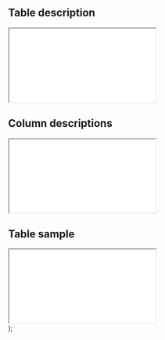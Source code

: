   <div>
    <h2>Table description</h2>
    <iframe 
    src={`https://dune.com/embeds/3445927/5789486?table_name_t6c1ea=${tableName}&table_schema_t6c1ea=${tableSchema}`}
    style={{ width: '100%', height: '500px', border: 'none', marginTop: '10px' }}
    ></iframe>
    <h2>Column descriptions</h2>
    <iframe 
      src={`https://dune.com/embeds/3424601/5785601?table_name_t6c1ea=${tableName}&table_schema_t6c1ea=${tableSchema}`} 
      style={{ width: '100%', height: '500px', border: 'none', marginTop: '10px' }}
    ></iframe>
    <h2>Table sample</h2>
    <iframe 
      src={`https://dune.com/embeds/3419983/5785629?table_schema_t6c1ea=${tableSchema}&table_name_t6c1ea=${tableName}`} 
      style={{ width: '100%', height: '500px', border: 'none', marginTop: '10px' }}
    ></iframe>
  </div>
);

